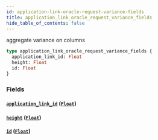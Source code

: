 ```yaml
---
id: application-link-oracle-request-variance-fields
title: application_link_oracle_request_variance_fields
hide_table_of_contents: false
---
```


aggregate variance on columns

```graphql
type application_link_oracle_request_variance_fields {
  application_link_id: Float
  height: Float
  id: Float
}
```

### Fields

#### [`application_link_id`](#) ([`Float`](../scalars/float))

#### [`height`](#) ([`Float`](../scalars/float))

#### [`id`](#) ([`Float`](../scalars/float))
